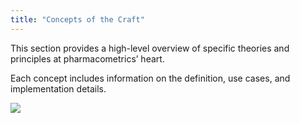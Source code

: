 ```yaml
---
title: "Concepts of the Craft"
---
```


This section provides a high-level overview of specific theories and principles at pharmacometrics' heart.

Each concept includes information on the definition, use cases, and implementation details.

![](images/index_concepts.png)
